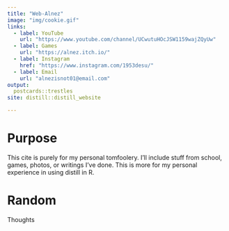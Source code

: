 ```yaml
---
title: "Web-Alnez"
image: "img/cookie.gif"
links:
  - label: YouTube
    url: "https://www.youtube.com/channel/UCwutuHOcJSW1159wajZQyUw"
  - label: Games
    url: "https://alnez.itch.io/"
  - label: Instagram
    href: "https://www.instagram.com/1953desu/"
  - label: Email
    url: "alnezisnot01@email.com"
output:
  postcards::trestles
site: distill::distill_website

---
```


# Purpose
This cite is purely for my personal tomfoolery. I'll include stuff from school, games, photos, or writings I've done. This is more for my personal experience in using distill in R.

# Random
Thoughts


